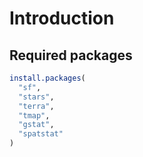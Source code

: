 # Introduction {.unnumbered}


## Required packages

```r
install.packages(
  "sf",
  "stars",
  "terra",
  "tmap",
  "gstat",
  "spatstat"
)
```
